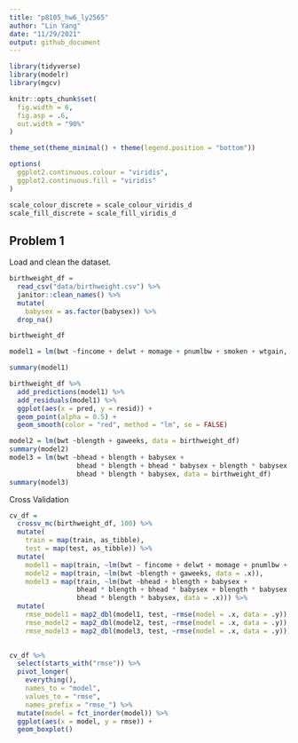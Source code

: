 ```yaml
---
title: "p8105_hw6_ly2565"
author: "Lin Yang"
date: "11/29/2021"
output: github_document
---
```


```r
library(tidyverse)
library(modelr)
library(mgcv)

knitr::opts_chunk$set(
  fig.width = 6,
  fig.asp = .6,
  out.width = "90%"
)

theme_set(theme_minimal() + theme(legend.position = "bottom"))

options(
  ggplot2.continuous.colour = "viridis",
  ggplot2.continuous.fill = "viridis"
)

scale_colour_discrete = scale_colour_viridis_d
scale_fill_discrete = scale_fill_viridis_d
```

## Problem 1

Load and clean the dataset.
```r
birthweight_df = 
  read_csv("data/birthweight.csv") %>% 
  janitor::clean_names() %>% 
  mutate(
    babysex = as.factor(babysex)) %>% 
  drop_na()

birthweight_df
```

```r
model1 = lm(bwt ~fincome + delwt + momage + pnumlbw + smoken + wtgain, data = birthweight_df)

summary(model1)
```

```r
birthweight_df %>% 
  add_predictions(model1) %>% 
  add_residuals(model1) %>% 
  ggplot(aes(x = pred, y = resid)) +
  geom_point(alpha = 0.5) +
  geom_smooth(color = "red", method = "lm", se = FALSE)
```

```r
model2 = lm(bwt ~blength + gaweeks, data = birthweight_df)
summary(model2)
model3 = lm(bwt ~bhead + blength + babysex + 
                 bhead * blength + bhead * babysex + blength * babysex +
                 bhead * blength * babysex, data = birthweight_df)
summary(model3)
```

Cross Validation
```r
cv_df =
  crossv_mc(birthweight_df, 100) %>% 
  mutate(
    train = map(train, as_tibble),
    test = map(test, as_tibble)) %>% 
  mutate(
    model1 = map(train, ~lm(bwt ~ fincome + delwt + momage + pnumlbw + smoken + wtgain, data = .x)),
    model2 = map(train, ~lm(bwt ~blength + gaweeks, data = .x)),
    model3 = map(train, ~lm(bwt ~bhead + blength + babysex + 
                 bhead * blength + bhead * babysex + blength * babysex +
                 bhead * blength * babysex, data = .x))) %>% 
  mutate(
    rmse_model1 = map2_dbl(model1, test, ~rmse(model = .x, data = .y)),
    rmse_model2 = map2_dbl(model2, test, ~rmse(model = .x, data = .y)),
    rmse_model3 = map2_dbl(model3, test, ~rmse(model = .x, data = .y)))
  
```

```r
cv_df %>% 
  select(starts_with("rmse")) %>% 
  pivot_longer(
    everything(),
    names_to = "model", 
    values_to = "rmse",
    names_prefix = "rmse_") %>% 
  mutate(model = fct_inorder(model)) %>% 
  ggplot(aes(x = model, y = rmse)) + 
  geom_boxplot()
```






